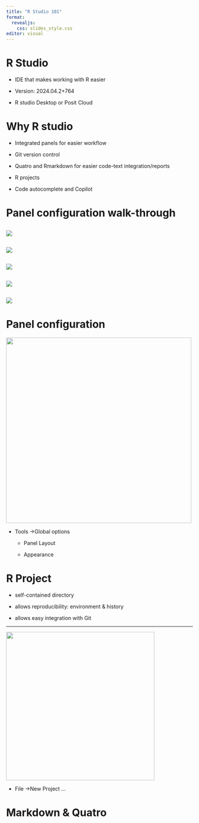 ```yaml
---
title: "R Studio 101"
format: 
  revealjs:
    css: slides_style.css
editor: visual
---
```


# R Studio

-   IDE that makes working with R easier

-   Version: 2024.04.2+764

-   R studio Desktop or Posit Cloud

# Why R studio

-   Integrated panels for easier workflow

-   Git version control

-   Quatro and Rmarkdown for easier code-text integration/reports

-   R projects

-   Code autocomplete and Copilot

# Panel configuration walk-through

## ![](03_viz/panel_4.png)

## ![](03_viz/panel_4_1.png)

## ![](03_viz/panel_4_2.png)

## ![](03_viz/panel_4_3.png)

## ![](03_viz/panel_4_4%20.png)

# Panel configuration

<div class="side-by-side">

::: image-column
![](03_viz/appearance.png){width="500"}
:::

::: text-column
-   Tools -\>Global options
    -   Panel Layout

    -   Appearance

        </div>
:::

# R Project

-   self-contained directory

-   allows reproducibility: environment & history

-   allows easy integration with Git

----

<div class="side-by-side">

::: image-column
![](03_viz/project.png){width="400"}
:::

::: text-column
-   File -\>New Project ...

    </div>

:::

# Markdown & Quatro
